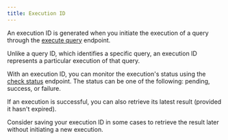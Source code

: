 ```yaml
---
title: Execution ID
---
```


An execution ID is generated when you initiate the execution of a query through the [execute query](../query-api//endpoint/execute-query) endpoint.

Unlike a query ID, which identifies a specific query, an execution ID represents a particular execution of that query.

With an execution ID, you can monitor the execution's status using the [check status](../query-api//endpoint/get-execution-status) endpoint. The status can be one of the following: pending, success, or failure.

If an execution is successful, you can also retrieve its latest result (provided it hasn't expired).

<Tip>
    Consider saving your execution ID in some cases to retrieve the result later without initiating a new execution.
</Tip>
